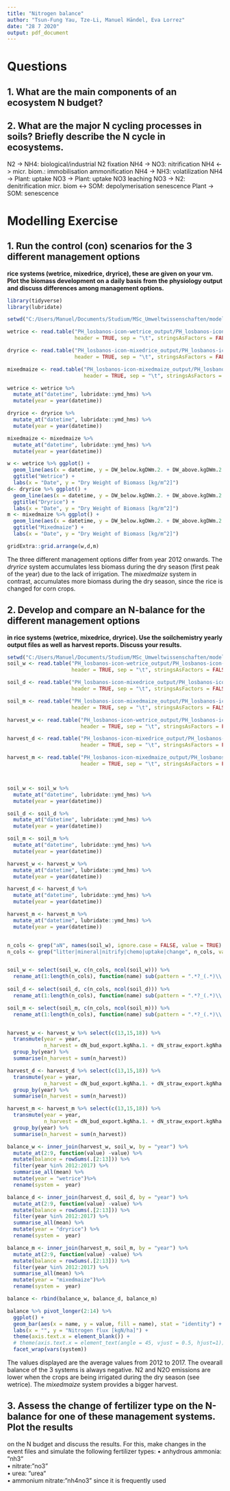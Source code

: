 ```yaml
---
title: "Nitrogen balance"
author: "Tsun-Fung Yau, Tze-Li, Manuel Händel, Eva Lorrez"
date: "28 7 2020"
output: pdf_document
---
```



# Questions
## 1. What are the main components of an ecosystem N budget?



## 2. What are the major N cycling processes in soils? Briefly describe the N cycle in ecosystems.

N2 -> NH4:
biological/industrial N2 fixation
NH4 -> NO3:
nitrification
NH4 <-> micr. biom.:
immobilisation
ammonification
NH4 -> NH3:
volatilization
NH4 -> Plant:
uptake
NO3 -> Plant:
uptake
NO3 leaching
NO3 -> N2:
denitrification
micr. biom <-> SOM:
depolymerisation
senescence
Plant -> SOM:
senescence

# Modelling Exercise

## 1. Run the control (con) scenarios for the 3 different management options
**rice systems (wetrice, mixedrice, dryrice), these are given on your vm. Plot
the biomass development on a daily basis from the physiology output and discuss
differences among management options.**

```r
library(tidyverse)
library(lubridate)

setwd("C:/Users/Manuel/Documents/Studium/MSc_Umweltwissenschaften/model_env_sys/VM_share")

wetrice <- read.table("PH_losbanos-icon-wetrice_output/PH_losbanos-icon-wetrice-con_physiology-daily.txt",
                      header = TRUE, sep = "\t", stringsAsFactors = FALSE)

dryrice <- read.table("PH_losbanos-icon-mixedrice_output/PH_losbanos-icon-mixedrice-con_physiology-daily.txt",
                      header = TRUE, sep = "\t", stringsAsFactors = FALSE)

mixedmaize <- read.table("PH_losbanos-icon-mixedmaize_output/PH_losbanos-icon-mixedmaize-con_physiology-daily.txt",
                         header = TRUE, sep = "\t", stringsAsFactors = FALSE)

wetrice <- wetrice %>% 
  mutate_at("datetime", lubridate::ymd_hms) %>% 
  mutate(year = year(datetime))

dryrice <- dryrice %>% 
  mutate_at("datetime", lubridate::ymd_hms) %>% 
  mutate(year = year(datetime))

mixedmaize <- mixedmaize %>% 
  mutate_at("datetime", lubridate::ymd_hms) %>% 
  mutate(year = year(datetime))

w <- wetrice %>% ggplot() +
  geom_line(aes(x = datetime, y = DW_below.kgDWm.2. + DW_above.kgDWm.2.)) +
  ggtitle("Wetrice") +
  labs(x = "Date", y = "Dry Weight of Biomass [kg/m^2]")
d<- dryrice %>% ggplot() +
  geom_line(aes(x = datetime, y = DW_below.kgDWm.2. + DW_above.kgDWm.2.)) +
  ggtitle("Dryrice") +
  labs(x = "Date", y = "Dry Weight of Biomass [kg/m^2]")
m <- mixedmaize %>% ggplot() +
  geom_line(aes(x = datetime, y = DW_below.kgDWm.2. + DW_above.kgDWm.2.)) +
  ggtitle("Mixedmaize") +
  labs(x = "Date", y = "Dry Weight of Biomass [kg/m^2]")

gridExtra::grid.arrange(w,d,m)
```

The three different management options differ from year 2012 onwards. The
*dryrice* system accumulates less biomass during the dry season (first peak of
the year) due to the lack of irrigation. The *mixedmaize* system in contrast,
accumulates more biomass during the dry season, since the rice is changed for
corn crops.


## 2. Develop and compare an N-balance for the different management options
**in rice systems (wetrice, mixedrice, dryrice). Use the soilchemistry yearly
output files as well as harvest reports. Discuss your results.**


```r
setwd("C:/Users/Manuel/Documents/Studium/MSc_Umweltwissenschaften/model_env_sys/VM_share")
soil_w <- read.table("PH_losbanos-icon-wetrice_output/PH_losbanos-icon-wetrice-con_soilchemistry-yearly.txt",
                     header = TRUE, sep = "\t", stringsAsFactors = FALSE)

soil_d <- read.table("PH_losbanos-icon-mixedrice_output/PH_losbanos-icon-mixedrice-con_soilchemistry-yearly.txt",
                     header = TRUE, sep = "\t", stringsAsFactors = FALSE)

soil_m <- read.table("PH_losbanos-icon-mixedmaize_output/PH_losbanos-icon-mixedmaize-con_soilchemistry-yearly.txt",
                     header = TRUE, sep = "\t", stringsAsFactors = FALSE)

harvest_w <- read.table("PH_losbanos-icon-wetrice_output/PH_losbanos-icon-wetrice-con_report-harvest.txt",
                        header = TRUE, sep = "\t", stringsAsFactors = FALSE)

harvest_d <- read.table("PH_losbanos-icon-mixedrice_output/PH_losbanos-icon-mixedrice-con_report-harvest.txt",
                        header = TRUE, sep = "\t", stringsAsFactors = FALSE)

harvest_m <- read.table("PH_losbanos-icon-mixedmaize_output/PH_losbanos-icon-mixedmaize-con_report-harvest.txt",
                        header = TRUE, sep = "\t", stringsAsFactors = FALSE)



soil_w <- soil_w %>% 
  mutate_at("datetime", lubridate::ymd_hms) %>% 
  mutate(year = year(datetime))

soil_d <- soil_d %>% 
  mutate_at("datetime", lubridate::ymd_hms) %>% 
  mutate(year = year(datetime))

soil_m <- soil_m %>% 
  mutate_at("datetime", lubridate::ymd_hms) %>% 
  mutate(year = year(datetime))

harvest_w <- harvest_w %>% 
  mutate_at("datetime", lubridate::ymd_hms) %>% 
  mutate(year = year(datetime))

harvest_d <- harvest_d %>% 
  mutate_at("datetime", lubridate::ymd_hms) %>% 
  mutate(year = year(datetime))

harvest_m <- harvest_m %>% 
  mutate_at("datetime", lubridate::ymd_hms) %>% 
  mutate(year = year(datetime))


n_cols <- grep("aN", names(soil_w), ignore.case = FALSE, value = TRUE)
n_cols <- grep("litter|mineral|nitrify|chemo|uptake|change", n_cols, value = TRUE, invert = TRUE)


soil_w <- select(soil_w, c(n_cols, ncol(soil_w))) %>%
  rename_at(1:length(n_cols), function(name) sub(pattern = ".*?_(.*)\\..*\\..*\\..*", replacement = "\\1", name))
  
soil_d <- select(soil_d, c(n_cols, ncol(soil_d))) %>%
  rename_at(1:length(n_cols), function(name) sub(pattern = ".*?_(.*)\\..*\\..*\\..*", replacement = "\\1", name))

soil_m <- select(soil_m, c(n_cols, ncol(soil_m))) %>%
  rename_at(1:length(n_cols), function(name) sub(pattern = ".*?_(.*)\\..*\\..*\\..*", replacement = "\\1", name))


harvest_w <- harvest_w %>% select(c(13,15,18)) %>% 
  transmute(year = year,
            n_harvest = dN_bud_export.kgNha.1. + dN_straw_export.kgNha.1.) %>% 
  group_by(year) %>% 
  summarise(n_harvest = sum(n_harvest))

harvest_d <- harvest_d %>% select(c(13,15,18)) %>% 
  transmute(year = year,
            n_harvest = dN_bud_export.kgNha.1. + dN_straw_export.kgNha.1.) %>% 
  group_by(year) %>% 
  summarise(n_harvest = sum(n_harvest))

harvest_m <- harvest_m %>% select(c(13,15,18)) %>% 
  transmute(year = year,
            n_harvest = dN_bud_export.kgNha.1. + dN_straw_export.kgNha.1.) %>% 
  group_by(year) %>% 
  summarise(n_harvest = sum(n_harvest))

balance_w <- inner_join(harvest_w, soil_w, by = "year") %>% 
  mutate_at(2:9, function(value) -value) %>% 
  mutate(balance = rowSums(.[2:13])) %>% 
  filter(year %in% 2012:2017) %>% 
  summarise_all(mean) %>% 
  mutate(year = "wetrice")%>%
  rename(system =  year)

balance_d <- inner_join(harvest_d, soil_d, by = "year") %>% 
  mutate_at(2:9, function(value) -value) %>% 
  mutate(balance = rowSums(.[2:13])) %>% 
  filter(year %in% 2012:2017) %>% 
  summarise_all(mean) %>% 
  mutate(year = "dryrice") %>%
  rename(system =  year)

balance_m <- inner_join(harvest_m, soil_m, by = "year") %>% 
  mutate_at(2:9, function(value) -value) %>% 
  mutate(balance = rowSums(.[2:13])) %>% 
  filter(year %in% 2012:2017) %>% 
  summarise_all(mean) %>% 
  mutate(year = "mixedmaize")%>%
  rename(system =  year)

balance <- rbind(balance_w, balance_d, balance_m)

balance %>% pivot_longer(2:14) %>%
  ggplot() +
  geom_bar(aes(x = name, y = value, fill = name), stat = "identity") +
  labs(x = "", y = "Nitrogen flux [kgN/ha]") +
  theme(axis.text.x = element_blank()) +
  # theme(axis.text.x = element_text(angle = 45, vjust = 0.5, hjust=1)) +
  facet_wrap(vars(system))
```

The values displayed are the average values from 2012 to 2017. The ovearall
balance of the 3 systems is always negative. N2 and N2O emissions are lower when
the crops are being irrigated during the dry season (see wetrice). The
*mixedmaize* system provides a bigger harvest.

## 3. Assess the change of fertilizer type on the N-balance for one of these management systems. Plot the results
on the N budget and discuss the results. For this, make changes in the event files and simulate the following
fertilizer types:
• anhydrous ammonia: "nh3“  
• nitrate: "no3”  
• urea: "urea“  
• ammonium nitrate: "nh4no3” since it is frequently used  
```r

```

